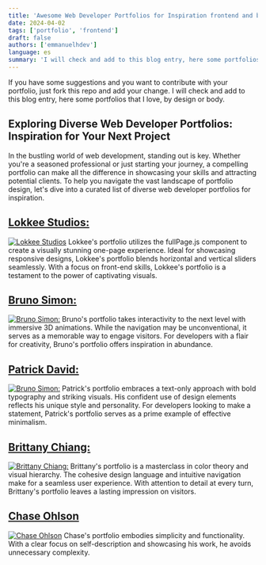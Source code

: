 ```yaml
---
title: 'Awesome Web Developer Portfolios for Inspiration frontend and backend developers'
date: 2024-04-02
tags: ['portfolio', 'frontend']
draft: false
authors: ['emmanuelhdev']
language: es
summary: 'I will check and add to this blog entry, here some portfolios that I love, by design or body.'
---
```


If you have some suggestions and you want to contribute with your portfolio, just fork this repo and add your change. I will check and add to this blog entry, here some portfolios that I love, by design or body.

## Exploring Diverse Web Developer Portfolios: Inspiration for Your Next Project

In the bustling world of web development, standing out is key. Whether you're a seasoned professional or just starting your journey, a compelling portfolio can make all the difference in showcasing your skills and attracting potential clients. To help you navigate the vast landscape of portfolio design, let's dive into a curated list of diverse web developer portfolios for inspiration.

## [Lokkee Studios:](https://www.lokkeestudios.com/)

[![Lokkee Studios](/static/images/portfolios/1.png)](https://www.lokkeestudios.com/)
Lokkee's portfolio utilizes the fullPage.js component to create a visually stunning one-page experience. Ideal for showcasing responsive designs, Lokkee's portfolio blends horizontal and vertical sliders seamlessly. With a focus on front-end skills, Lokkee's portfolio is a testament to the power of captivating visuals.

## [Bruno Simon:](https://bruno-simon.com/)

[![Bruno Simon:](/static/images/portfolios/2.png)](https://bruno-simon.com/)
Bruno's portfolio takes interactivity to the next level with immersive 3D animations. While the navigation may be unconventional, it serves as a memorable way to engage visitors. For developers with a flair for creativity, Bruno's portfolio offers inspiration in abundance.

## [Patrick David:](https://bepatrickdavid.com/)

[![Bruno Simon:](/static/images/portfolios/3.png)](https://bepatrickdavid.com/)
Patrick's portfolio embraces a text-only approach with bold typography and striking visuals. His confident use of design elements reflects his unique style and personality. For developers looking to make a statement, Patrick's portfolio serves as a prime example of effective minimalism.

## [Brittany Chiang:](https://brittanychiang.com/)

[![Brittany Chiang:](/static/images/portfolios/brittany-chiang.png)](https://brittanychiang.com/)
Brittany's portfolio is a masterclass in color theory and visual hierarchy. The cohesive design language and intuitive navigation make for a seamless user experience. With attention to detail at every turn, Brittany's portfolio leaves a lasting impression on visitors.

## [Chase Ohlson](https://chaseohlson.com/)

[![Chase Ohlson](/static/images/portfolios/chase-ohlson.png)](https://chaseohlson.com/)
Chase's portfolio embodies simplicity and functionality. With a clear focus on self-description and showcasing his work, he avoids unnecessary complexity.
